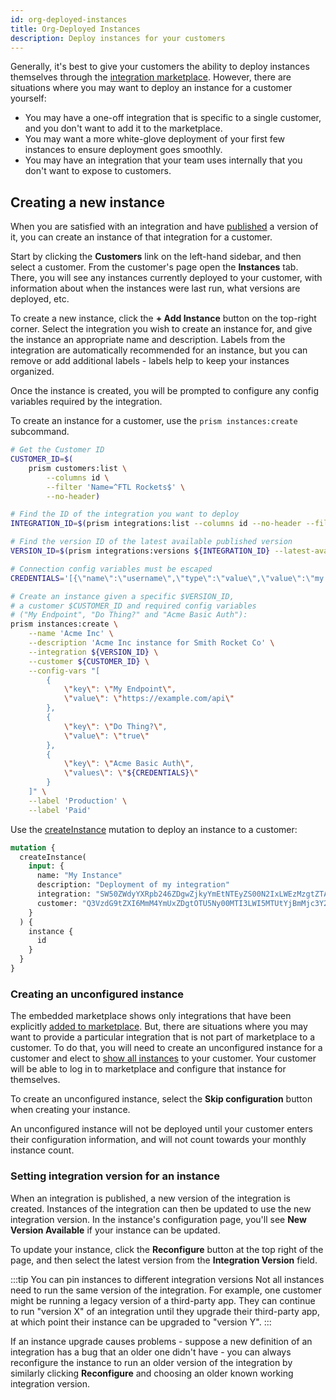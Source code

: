 ```yaml
---
id: org-deployed-instances
title: Org-Deployed Instances
description: Deploy instances for your customers
---
```



Generally, it's best to give your customers the ability to deploy instances themselves through the [integration marketplace](integration-marketplace.mdx).
However, there are situations where you may want to deploy an instance for a customer yourself:

- You may have a one-off integration that is specific to a single customer, and you don't want to add it to the marketplace.
- You may want a more white-glove deployment of your first few instances to ensure deployment goes smoothly.
- You may have an integration that your team uses internally that you don't want to expose to customers.

## Creating a new instance

When you are satisfied with an integration and have [published](integrations.mdx#publishing-an-integration) a version of it, you can create an instance of that integration for a customer.

<ExampleTabs>
<TabItem value='webapp'>

Start by clicking the **Customers** link on the left-hand sidebar, and then select a customer.
From the customer's page open the **Instances** tab.
There, you will see any instances currently deployed to your customer, with information about when the instances were last run, what versions are deployed, etc.

To create a new instance, click the **+ Add Instance** button on the top-right corner.
Select the integration you wish to create an instance for, and give the instance an appropriate name and description.
Labels from the integration are automatically recommended for an instance, but you can remove or add additional labels - labels help to keep your instances organized.

<Screenshot
  filename="shared/add-instance.png"
  maxWidth="450px"
  alt="Create instance in Prismatic app"
/>

Once the instance is created, you will be prompted to configure any config variables required by the integration.

</TabItem>
<TabItem value='cli'>

To create an instance for a customer, use the `prism instances:create` subcommand.

```bash
# Get the Customer ID
CUSTOMER_ID=$(
    prism customers:list \
        --columns id \
        --filter 'Name=^FTL Rockets$' \
        --no-header)

# Find the ID of the integration you want to deploy
INTEGRATION_ID=$(prism integrations:list --columns id --no-header --filter 'name=Acme Inc')

# Find the version ID of the latest available published version
VERSION_ID=$(prism integrations:versions ${INTEGRATION_ID} --latest-available --columns id --no-header)

# Connection config variables must be escaped
CREDENTIALS='[{\"name\":\"username\",\"type\":\"value\",\"value\":\"my.username\"},{\"name\":\"password\",\"type\":\"value\",\"value\":\"Pa$$W0Rd\"}]'

# Create an instance given a specific $VERSION_ID,
# a customer $CUSTOMER_ID and required config variables
# ("My Endpoint", "Do Thing?" and "Acme Basic Auth"):
prism instances:create \
    --name 'Acme Inc' \
    --description 'Acme Inc instance for Smith Rocket Co' \
    --integration ${VERSION_ID} \
    --customer ${CUSTOMER_ID} \
    --config-vars "[
        {
            \"key\": \"My Endpoint\",
            \"value\": \"https://example.com/api\"
        },
        {
            \"key\": \"Do Thing?\",
            \"value\": \"true\"
        },
        {
            \"key\": \"Acme Basic Auth\",
            \"values\": \"${CREDENTIALS}\"
        }
    ]" \
    --label 'Production' \
    --label 'Paid'
```

</TabItem>
<TabItem value='api'>

Use the [createInstance](api/schema/mutation/createInstance.mdx) mutation to deploy an instance to a customer:

```graphql
mutation {
  createInstance(
    input: {
      name: "My Instance"
      description: "Deployment of my integration"
      integration: "SW50ZWdyYXRpb246ZDgwZjkyYmEtNTEyZS00N2IxLWEzMzgtZTAxOGE1OGNkMDRi"
      customer: "Q3VzdG9tZXI6MmM4YmUxZDgtOTU5Ny00MTI3LWI5MTUtYjBmMjc3Y2YyNWYw"
    }
  ) {
    instance {
      id
    }
  }
}
```

</TabItem>
</ExampleTabs>

### Creating an unconfigured instance

The embedded marketplace shows only integrations that have been explicitly [added to marketplace](integration-marketplace.mdx/#preparing-an-integration-for-the-integration-marketplace).
But, there are situations where you may want to provide a particular integration that is not part of marketplace to a customer.
To do that, you will need to create an unconfigured instance for a customer and elect to [show all instances](embedding-marketplace.mdx/#showing-all-instances-in-marketplace) to your customer.
Your customer will be able to log in to marketplace and configure that instance for themselves.

To create an unconfigured instance, select the **Skip configuration** button when creating your instance.

<Screenshot
  filename="instances/skip-configuration.png"
  maxWidth="500px"
  alt="Skip instance configuration"
/>

An unconfigured instance will not be deployed until your customer enters their configuration information, and will not count towards your monthly instance count.

### Setting integration version for an instance

When an integration is published, a new version of the integration is created.
Instances of the integration can then be updated to use the new integration version.
In the instance's configuration page, you'll see **New Version Available** if your instance can be updated.

To update your instance, click the **Reconfigure** button at the top right of the page, and then select the latest version from the **Integration Version** field.

<Screenshot
  filename="instances/set-integration-version.png"
  maxWidth="800px"
  alt="Set instance version in Prismatic app"
/>

:::tip You can pin instances to different integration versions
Not all instances need to run the same version of the integration.
For example, one customer might be running a legacy version of a third-party app.
They can continue to run "version X" of an integration until they upgrade their third-party app, at which point their instance can be upgraded to "version Y".
:::

If an instance upgrade causes problems - suppose a new definition of an integration has a bug that an older one didn't have - you can always reconfigure the instance to run an older version of the integration by similarly clicking **Reconfigure** and choosing an older known working integration version.
